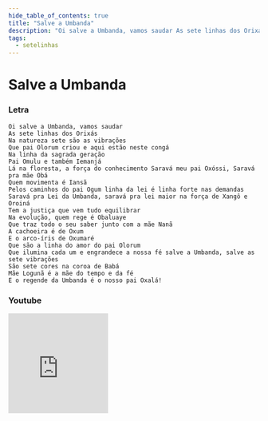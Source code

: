 ```yaml
---
hide_table_of_contents: true
title: "Salve a Umbanda"
description: "Oi salve a Umbanda, vamos saudar As sete linhas dos Orixás Na natureza sete são as vibrações Que pai Olorum criou e aqui estão neste congá Na linha da sagrada geração Pai Omulu e também Iemanjá Lá na floresta, a força do conhecimento Saravá meu pai Oxóssi, Saravá pra mãe Obá Quem movimenta é Iansã Pelos caminhos do pai Ogum linha da lei é linha forte nas demandas Saravá pra Lei da Umbanda, saravá pra lei maior na força de Xangô e Oroiná Tem a justiça que vem tudo equilibrar Na evolução, quem rege é Obaluaye Que traz todo o seu saber junto com a mãe Nanã A cachoeira é de Oxum E o arco-íris de Oxumaré Que são a linha do amor do pai Olorum Que ilumina cada um e engrandece a nossa fé salve a Umbanda, salve as sete vibrações São sete cores na coroa de Babá Mãe Logunã é a mãe do tempo e da fé E o regende da Umbanda é o nosso pai Oxalá!"
tags:
  - setelinhas
---
```


# Salve a Umbanda

### Letra

```text
Oi salve a Umbanda, vamos saudar
As sete linhas dos Orixás
Na natureza sete são as vibrações
Que pai Olorum criou e aqui estão neste congá
Na linha da sagrada geração
Pai Omulu e também Iemanjá
Lá na floresta, a força do conhecimento Saravá meu pai Oxóssi, Saravá pra mãe Obá
Quem movimenta é Iansã
Pelos caminhos do pai Ogum linha da lei é linha forte nas demandas
Saravá pra Lei da Umbanda, saravá pra lei maior na força de Xangô e Oroiná
Tem a justiça que vem tudo equilibrar
Na evolução, quem rege é Obaluaye
Que traz todo o seu saber junto com a mãe Nanã
A cachoeira é de Oxum
E o arco-íris de Oxumaré
Que são a linha do amor do pai Olorum
Que ilumina cada um e engrandece a nossa fé salve a Umbanda, salve as sete vibrações
São sete cores na coroa de Babá
Mãe Logunã é a mãe do tempo e da fé
E o regende da Umbanda é o nosso pai Oxalá!
```

### Youtube

<iframe
  width="200"
  height="200"
  src="https://www.youtube.com/embed/MGhbPCSdbEY"
  title="YouTube video player"
  frameborder="0"
  allow="accelerometer; autoplay; clipboard-write; encrypted-media; gyroscope; picture-in-picture; web-share"
  referrerpolicy="strict-origin-when-cross-origin"
  allowfullscreen
></iframe>